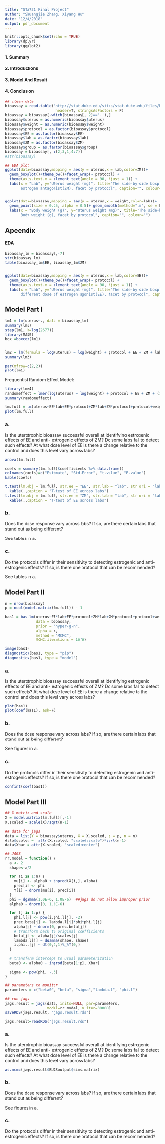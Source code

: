 ```yaml
---
title: "STA721 Final Project"
author: "Shuangjie Zhang, Xiyang Hu"
date: "12/8/2018"
output: pdf_document
---
```


```r
knitr::opts_chunk$set(echo = TRUE)
library(dplyr)
library(ggplot2)
```

#### 1. Summary

#### 2. Introductions

#### 3. Model And Result

#### 4. Conclusion



\newpage

```r
## clean data
bioassay = read.table("http://stat.duke.edu/sites/stat.duke.edu/files/bioassay.txt",
                       header=T, stringsAsFactors = F)
bioassay = bioassay[-which(bioassay[, 2]=='.'),]
bioassay$uterus = as.numeric(bioassay$uterus)
bioassay$weight = as.numeric(bioassay$weight)
bioassay$protocol = as.factor(bioassay$protocol)
bioassay$EE = as.factor(bioassay$EE)
bioassay$lab = as.factor(bioassay$lab)
bioassay$ZM = as.factor(bioassay$ZM)
bioassay$group = as.factor(bioassay$group)
bioassay = bioassay[, c(2,3,1,4:7)]
#str(bioassay)
```

```r
## EDA plot
ggplot(data=bioassay,mapping = aes(y = uterus,x = lab,color=ZM))+
  geom_boxplot()+theme_bw()+facet_wrap(~ protocol) +
  theme(axis.text.x = element_text(angle = 90, hjust = 1)) +
  labs(x = "Lab", y="Uterus weight (mg)", title="The side-by-side boxplot of uterus weight to 
       estrogen antagonist(ZM), facet by protocol", caption="", colour="ZM(mg/kg/day)")


ggplot(data=bioassay,mapping = aes(y = uterus,x = weight,color=lab))+
  geom_point(size = 0.75, alpha = 0.5)+ geom_smooth(method="lm", se = F) +theme_bw()+facet_wrap(~ protocol, scales="free")+
  labs(x = "Body weight (g)", y="Uterus weight (mg)", title="The side-by-side scatterplots of Uterus weight to 
       Body weight (g), facet by protocol", caption="", colour="")
```



\newpage

## Apeendix

#### EDA

```r

bioassay_lm = bioassay[,-7]
str(bioassay_lm)
table(bioassay_lm$EE, bioassay_lm$ZM)


ggplot(data=bioassay,mapping = aes(y = uterus,x = lab,color=EE))+
  geom_boxplot()+theme_bw()+facet_wrap(~ protocol) +
  theme(axis.text.x = element_text(angle = 90, hjust = 1)) +
  labs(x = "Lab", y="Uterus weight (mg)", title="The side-by-side boxplot of uterus weight for different labs and 
       different dose of estrogen agonist(EE), facet by protocol", caption="", colour="EE(mg/kg/day)")
```

## Model Part I


```r

lm1 = lm(uterus~., data = bioassay_lm)
summary(lm1)
step(lm1, k=log(2677))
library(MASS)
box =boxcox(lm1)


lm2 = lm(formula = log(uterus) ~ log(weight) + protocol + EE + ZM + lab, data = bioassay_lm)
summary(lm2)

par(mfrow=c(2,2))
plot(lm1)
```

Frequentist Random Effect Model:

```r
library(lme4)
randomeffect = lmer(log(uterus) ~ log(weight) + protocol + EE + ZM + (1+EE+ZM|lab), data = bioassay_lm)
summary(randomeffect)
```


```r
lm.full = lm(uterus~EE*lab+EE*protocol+ZM*lab+ZM*protocol+protocol+weight, data = bioassay)
plot(lm.full)
```

### a. 

Is the uterotrophic bioassay successful overall at identifying estrogenic effects of EE and anti- estrogenic effects of ZM? Do some labs fail to detect such effects? At what dose level of EE is there a change relative to the control and does this level vary across labs?

```r
anova(lm.full)

coefs = summary(lm.full)$coefficients %>% data.frame()
colnames(coefs)=c("Estimate", "Std.Error", "t.value", "P.value")
kable(coefs)
```

```r
t.test(lm.obj = lm.full, str.ee = "EE", str.lab = "lab", str.ori = "lab") %>% 
  kable(.,caption = "T-test of EE across labs")
t.test(lm.obj = lm.full, str.ee = "ZM", str.lab = "lab", str.ori = "lab") %>% 
  kable(.,caption = "T-test of EE across labs")
```

### b. 

Does the dose response vary across labs? If so, are there certain labs that stand out as being different?

See tables in a.

### c.

Do the protocols differ in their sensitivity to detecting estrogenic and anti-estrogenic effects? If so, is there one protocol that can be recommended?

See tables in a.

## Model Part II

```r
n = nrow(bioassay)
p = ncol(model.matrix(lm.full)) - 1

bas1 = bas.lm(uterus~EE*lab+EE*protocol+ZM*lab+ZM*protocol+protocol+weight, 
              data = bioassay,
              prior = "hyper-g-n",
              alpha = n,
              method = "MCMC",
              MCMC.iterations = 10^6)
```

```r
image(bas1)
diagnostics(bas1, type = "pip")
diagnostics(bas1, type = "model")
```

### a. 

Is the uterotrophic bioassay successful overall at identifying estrogenic effects of EE and anti- estrogenic effects of ZM? Do some labs fail to detect such effects? At what dose level of EE is there a change relative to the control and does this level vary across labs?

```r
plot(bas1)
plot(coef(bas1), ask=F)
```


### b. 

Does the dose response vary across labs? If so, are there certain labs that stand out as being different?

See figures in a.

### c.

Do the protocols differ in their sensitivity to detecting estrogenic and anti-estrogenic effects? If so, is there one protocol that can be recommended?

```r
confint(coef(bas1))
```


## Model Part III

```r
## X matrix and scale
X = model.matrix(lm.full)[,-1]
X.scaled = scale(X)/sqrt(n-1)

## data for jags
data = list(Y = bioassay$uterus, X = X.scaled, p = p, n = n)
data$scales =  attr(X.scaled, "scaled:scale")*sqrt(n-1)
data$Xbar = attr(X.scaled, "scaled:center")

## JAGS
rr.model = function() {
  a <- 2
  shape<-a/2

  for (i in 1:n) {
    mu[i] <- alpha0 + inprod(X[i,], alpha)
    prec[i] <- phi
    Y[i] ~ dnorm(mu[i], prec[i])
  }
  phi ~ dgamma(1.0E-6, 1.0E-6)  ##jags do not allow improper prior
  alpha0 ~ dnorm(0, 1.0E-6) 

  for (j in 1:p) {
    phi.l[j] <- pow(i.phi.l[j], -2)    
    prec.beta[j] <- lambda.l[j]*phi*phi.l[j]
    alpha[j] ~ dnorm(0, prec.beta[j])
    # transform back to original coefficients
    beta[j] <- alpha[j]/scales[j]
    lambda.l[j] ~ dgamma(shape, shape)
    i.phi.l[j] ~ dt(0,1,1)%_%T(0,)
  }

  # transform intercept to usual parameterization 
  beta0 <- alpha0 - inprod(beta[1:p], Xbar)

  sigma <- pow(phi, -.5)
}

## parameters to monitor
parameters = c("beta0", "beta", "sigma","lambda.l", "phi.l")

## run jags
jags.result = jags(data, inits=NULL, par=parameters,
                   model=rr.model, n.iter=30000)
saveRDS(jags.result, "jags.result.rds")
```

```r
jags.result=readRDS("jags.result.rds")
```

### a. 

Is the uterotrophic bioassay successful overall at identifying estrogenic effects of EE and anti- estrogenic effects of ZM? Do some labs fail to detect such effects? At what dose level of EE is there a change relative to the control and does this level vary across labs?

```r
as.mcmc(jags.result$BUGSoutput$sims.matrix)
```


### b. 

Does the dose response vary across labs? If so, are there certain labs that stand out as being different?

See figures in a.

### c.

Do the protocols differ in their sensitivity to detecting estrogenic and anti-estrogenic effects? If so, is there one protocol that can be recommended?

